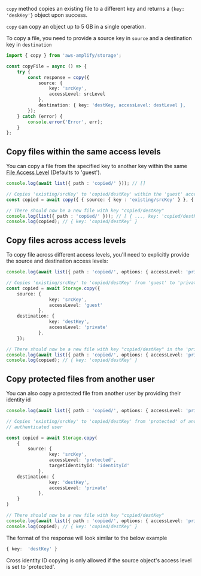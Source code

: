 `copy` method copies an existing file to a different key and returns a `{key: 'deskKey'}` object upon
success.

<Callout>

`copy` can copy an object up to 5 GB in a single operation.

</Callout>

To copy a file, you need to provide a source key in `source` and a destination key in `destination`

```typescript
import { copy } from 'aws-amplify/storage';

const copyFile = async () => {
	try {
		const response = copy({
			source: {
				key: 'srcKey',
				accessLevel: srcLevel
			},
			destination: { key: 'destKey, accessLevel: destLevel },
		});
	} catch (error) {
		console.error('Error', err);
	}
};
```

## Copy files within the same access levels

You can copy a file from the specified key to another key within the same [File Access Level](/lib/storage/configureaccess) (Defaults to 'guest').

```typescript
console.log(await list({ path : 'copied/' })); // []

// Copies 'existing/srcKey' to 'copied/destKey' within the 'guest' access level
const copied = await copy({ { source: { key : 'existing/srcKey' } }, { destination: { key : 'copied/destKey' } } });

// There should now be a new file with key "copied/destKey"
console.log(list({ path : 'copied/' })); // [ { ..., key: 'copied/destKey' } ]
console.log(copied); // { key: 'copied/destKey' }
```

## Copy files across access levels

To copy file across different access levels, you'll need to explicitly provide the source and destination access levels:

```typescript
console.log(await list({ path : 'copied/', options: { accessLevel: 'private' }})); // []

// Copies 'existing/srcKey' to 'copied/destKey' from 'guest' to 'private'
const copied = await Storage.copy({
	source: {
				key: 'srcKey',
				accessLevel: 'guest'
			},
	destination: { 
				key: 'destKey', 
				accessLevel: 'private' 
			},
	});

// There should now be a new file with key "copied/destKey" in the 'private' level
console.log(await list({ path : 'copied/', options: { accessLevel: 'private' }})); // [ { ..., key: 'copied/destKey' } ]
console.log(copied); // { key: 'copied/destKey' }
```

## Copy protected files from another user

You can also copy a protected file from another user by providing their identity id

```typescript
console.log(await list({ path : 'copied/', options: { accessLevel: 'private' }})); // []

// Copies 'existing/srcKey' to 'copied/destKey' from 'protected' of another identity ID to 'private' of the current
// authenticated user

const copied = await Storage.copy(
	{
		source: {
				key: 'srcKey',
				accessLevel: 'protected',
				targetIdentityId: 'identityId'
			},
	destination: { 
				key: 'destKey', 
				accessLevel: 'private' 
			},
	}
)

// There should now be a new file with key "copied/destKey"
console.log(await list({ path : 'copied/', options: { accessLevel: 'private' }})); // [..., key: 'copied/destKey']
console.log(copied); // { key: 'copied/destKey' }
```

The format of the response will look similar to the below example 

```typescript 
{ key:  'destKey' }
```

<Callout>

Cross identity ID copying is only allowed if the source object's access level is set to 'protected'.

</Callout>

